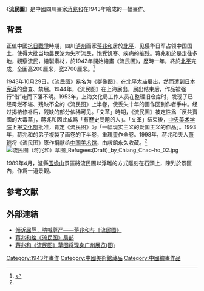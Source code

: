{{Painting
| image_file=流民图（蒋兆和） Refugees by Chiang Chao-ho 01.jpg
| painting_alignment=right
| image_size=300px
| title=流民图
| artist=[[蒋兆和|蒋兆和]]
| year=约1942–1943
| type=[[水墨画|水墨画]]
| height=200
| width=2700
| diameter_cm = 
| diameter_inch = 
| city=[[北京|北京]]
| museum=[[中国美术馆|中国美术馆]]
}}
《'''流民圖'''》是中國四川畫家[[蔣兆和|蔣兆和]]在1943年繪成的一幅畫作。

==背景==
正值中國[[抗日戰爭|抗日戰爭]]時期，四川[[泸州|泸州]]画家[[蒋兆和|蒋兆和]]居於[[北平|北平]]，见侵华日军占领中国国土，使得大批当地農民沦为失所流民，饱受饥寒、疾病的摧残。蒋兆和於是走往多地，觀察流民，繪製素材，於1942年開始繪畫《流民圖》，歷時一年，終於[[北平|北平]]完成，全圖高200厘米，宽2700厘米。<ref name="lmt">{{Cite web |url=http://news.sohu.com/20060619/n243804238.shtml |title=屡经磨难的《流民图》 |access-date=2014-01-29 |archive-date=2018-10-08 |archive-url=https://web.archive.org/web/20181008050310/http://news.sohu.com/20060619/n243804238.shtml |dead-url=no }}</ref>

1943年10月29日，《流民图》易名为《群像图》，在北平太庙展出，然而遭到[[日本宪兵|日本宪兵]]的盘查、禁展。1944年，《流民图》在上海展出，展出结束后，作品被强行“借”走而下落不明。1953年，上海文化局工作人员在整理旧仓库时，发现了已经霉烂不堪、残缺不全的《流民图》上半卷，使丢失十年的画作回到作者手中。经过揭裱修补后，残缺的部分依稀可见。「文革」時期，《流民圖》被定性爲「反共賣國的大毒草」，蔣兆和因此成爲「有歷史問題的人」。「文革」结束後，[[中央美术学院|中央美术学院]]上报[[文化部|文化部]]批准，肯定《流民图》为「一幅现实主义的爱国主义的作品」。1993年，蒋兆和的弟子複製了画卷的下半卷，重現畫作全卷。1998年，蒋兆和夫人[[萧琼|萧琼]]将《流民图》原作捐献给[[中国美术馆|中国美术馆]]，由該館永久收藏。<ref name="lmt"/>
[[File:流民图（蒋兆和）草图_Refugees(Draft)_by_Chiang_Chao-ho_02.jpg|thumb]]

1989年4月，瀘縣[[玉蟾山|玉蟾山]]景區將流民圖以浮雕的方式雕刻在石頭上，陳列於景區內，作爲一道景觀。

==参考文献==
{{reflist}}

==外部連結==
* [http://arts.cntv.cn/art/special/hl/20120705/111708.shtml 倾诉屈辱，呐喊尊严——蒋兆和与《流民图》] {{Wayback|url=http://arts.cntv.cn/art/special/hl/20120705/111708.shtml |date=20200808014647 }}
* [http://slide.mil.news.sina.com.cn/slide_8_3381_5067.html 蒋兆和绘《流民图》局部] {{Wayback|url=http://slide.mil.news.sina.com.cn/slide_8_3381_5067.html |date=20180930033743 }}
* [http://gb.cri.cn/27824/2013/01/10/5892s3987229.htm 蒋兆和《流民图》草图将现身广州展览(图)] {{Wayback|url=http://gb.cri.cn/27824/2013/01/10/5892s3987229.htm |date=20160304125827 }}

[[Category:1943年畫作|Category:1943年畫作]]
[[Category:中國美術館藏品|Category:中國美術館藏品]]
[[Category:中國繪畫作品|Category:中國繪畫作品]]